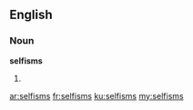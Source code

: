 ==English==

===Noun===
'''selfisms'''

# {{plural of|selfism}}

[[ar:selfisms]]
[[fr:selfisms]]
[[ku:selfisms]]
[[my:selfisms]]